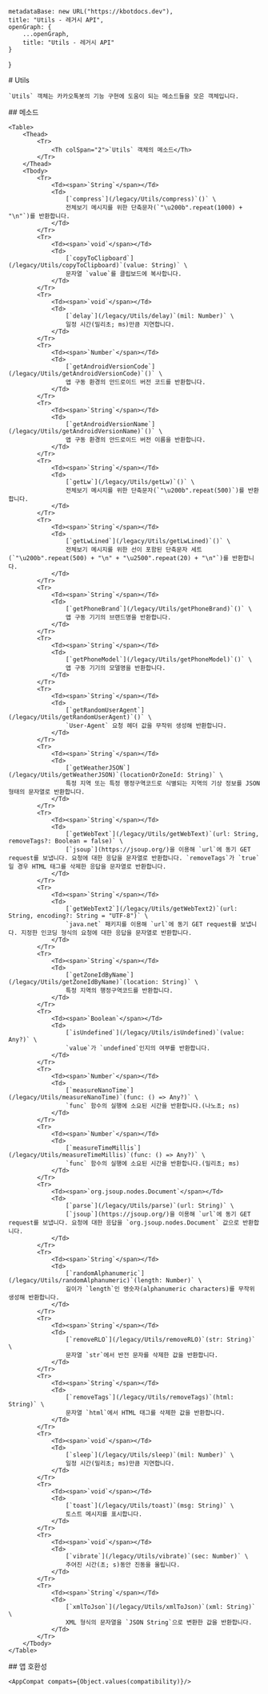 
    metadataBase: new URL("https://kbotdocs.dev"),
    title: "Utils - 레거시 API",
    openGraph: {
        ...openGraph,
        title: "Utils - 레거시 API"
    }
}

<Section>
    # Utils

    `Utils` 객체는 카카오톡봇의 기능 구현에 도움이 되는 메소드들을 모은 객체입니다.
</Section>
<Section>
    ## 메소드

    <Table>
        <Thead>
            <Tr>
                <Th colSpan="2">`Utils` 객체의 메소드</Th>
            </Tr>
        </Thead>
        <Tbody>
            <Tr>
                <Td><span>`String`</span></Td>
                <Td>
                    [`compress`](/legacy/Utils/compress)`()` \
                    전체보기 메시지를 위한 단축문자(`"\u200b".repeat(1000) + "\n"`)를 반환합니다.
                </Td>
            </Tr>
            <Tr>
                <Td><span>`void`</span></Td>
                <Td>
                    [`copyToClipboard`](/legacy/Utils/copyToClipboard)`(value: String)` \
                    문자열 `value`를 클립보드에 복사합니다.
                </Td>
            </Tr>
            <Tr>
                <Td><span>`void`</span></Td>
                <Td>
                    [`delay`](/legacy/Utils/delay)`(mil: Number)` \
                    일정 시간(밀리초; ms)만큼 지연합니다.
                </Td>
            </Tr>
            <Tr>
                <Td><span>`Number`</span></Td>
                <Td>
                    [`getAndroidVersionCode`](/legacy/Utils/getAndroidVersionCode)`()` \
                    앱 구동 환경의 안드로이드 버전 코드를 반환합니다.
                </Td>
            </Tr>
            <Tr>
                <Td><span>`String`</span></Td>
                <Td>
                    [`getAndroidVersionName`](/legacy/Utils/getAndroidVersionName)`()` \
                    앱 구동 환경의 안드로이드 버전 이름을 반환합니다.
                </Td>
            </Tr>
            <Tr>
                <Td><span>`String`</span></Td>
                <Td>
                    [`getLw`](/legacy/Utils/getLw)`()` \
                    전체보기 메시지를 위한 단축문자(`"\u200b".repeat(500)`)를 반환합니다.
                </Td>
            </Tr>
            <Tr>
                <Td><span>`String`</span></Td>
                <Td>
                    [`getLwLined`](/legacy/Utils/getLwLined)`()` \
                    전체보기 메시지를 위한 선이 포함된 단축문자 세트(`"\u200b".repeat(500) + "\n" + "\u2500".repeat(20) + "\n"`)를 반환합니다.
                </Td>
            </Tr>
            <Tr>
                <Td><span>`String`</span></Td>
                <Td>
                    [`getPhoneBrand`](/legacy/Utils/getPhoneBrand)`()` \
                    앱 구동 기기의 브랜드명을 반환합니다.
                </Td>
            </Tr>
            <Tr>
                <Td><span>`String`</span></Td>
                <Td>
                    [`getPhoneModel`](/legacy/Utils/getPhoneModel)`()` \
                    앱 구동 기기의 모델명을 반환합니다.
                </Td>
            </Tr>
            <Tr>
                <Td><span>`String`</span></Td>
                <Td>
                    [`getRandomUserAgent`](/legacy/Utils/getRandomUserAgent)`()` \
                    `User-Agent` 요청 헤더 값을 무작위 생성해 반환합니다.
                </Td>
            </Tr>
            <Tr>
                <Td><span>`String`</span></Td>
                <Td>
                    [`getWeatherJSON`](/legacy/Utils/getWeatherJSON)`(locationOrZoneId: String)` \
                    특정 지역 또는 특정 행정구역코드로 식별되는 지역의 기상 정보를 JSON 형태의 문자열로 반환합니다.
                </Td>
            </Tr>
            <Tr>
                <Td><span>`String`</span></Td>
                <Td>
                    [`getWebText`](/legacy/Utils/getWebText)`(url: String, removeTags?: Boolean = false)` \
                    [`jsoup`](https://jsoup.org/)을 이용해 `url`에 동기 GET request를 보냅니다. 요청에 대한 응답을 문자열로 반환합니다. `removeTags`가 `true`일 경우 HTML 태그를 삭제한 응답을 문자열로 반환합니다.
                </Td>
            </Tr>
            <Tr>
                <Td><span>`String`</span></Td>
                <Td>
                    [`getWebText2`](/legacy/Utils/getWebText2)`(url: String, encoding?: String = "UTF-8")` \
                    `java.net` 패키지를 이용해 `url`에 동기 GET request를 보냅니다. 지정한 인코딩 형식의 요청에 대한 응답을 문자열로 반환합니다.
                </Td>
            </Tr>
            <Tr>
                <Td><span>`String`</span></Td>
                <Td>
                    [`getZoneIdByName`](/legacy/Utils/getZoneIdByName)`(location: String)` \
                    특정 지역의 행정구역코드를 반환합니다.
                </Td>
            </Tr>
            <Tr>
                <Td><span>`Boolean`</span></Td>
                <Td>
                    [`isUndefined`](/legacy/Utils/isUndefined)`(value: Any?)` \
                    `value`가 `undefined`인지의 여부를 반환합니다.
                </Td>
            </Tr>
            <Tr>
                <Td><span>`Number`</span></Td>
                <Td>
                    [`measureNanoTime`](/legacy/Utils/measureNanoTime)`(func: () => Any?)` \
                    `func` 함수의 실행에 소요된 시간을 반환합니다.(나노초; ns)
                </Td>
            </Tr>
            <Tr>
                <Td><span>`Number`</span></Td>
                <Td>
                    [`measureTimeMillis`](/legacy/Utils/measureTimeMillis)`(func: () => Any?)` \
                    `func` 함수의 실행에 소요된 시간을 반환합니다.(밀리초; ms)
                </Td>
            </Tr>
            <Tr>
                <Td><span>`org.jsoup.nodes.Document`</span></Td>
                <Td>
                    [`parse`](/legacy/Utils/parse)`(url: String)` \
                    [`jsoup`](https://jsoup.org/)을 이용해 `url`에 동기 GET request를 보냅니다. 요청에 대한 응답을 `org.jsoup.nodes.Document` 값으로 반환합니다.
                </Td>
            </Tr>
            <Tr>
                <Td><span>`String`</span></Td>
                <Td>
                    [`randomAlphanumeric`](/legacy/Utils/randomAlphanumeric)`(length: Number)` \
                    길이가 `length`인 영숫자(alphanumeric characters)를 무작위 생성해 반환합니다.
                </Td>
            </Tr>
            <Tr>
                <Td><span>`String`</span></Td>
                <Td>
                    [`removeRLO`](/legacy/Utils/removeRLO)`(str: String)` \
                    문자열 `str`에서 반전 문자를 삭제한 값을 반환합니다.
                </Td>
            </Tr>
            <Tr>
                <Td><span>`String`</span></Td>
                <Td>
                    [`removeTags`](/legacy/Utils/removeTags)`(html: String)` \
                    문자열 `html`에서 HTML 태그를 삭제한 값을 반환합니다.
                </Td>
            </Tr>
            <Tr>
                <Td><span>`void`</span></Td>
                <Td>
                    [`sleep`](/legacy/Utils/sleep)`(mil: Number)` \
                    일정 시간(밀리초; ms)만큼 지연합니다.
                </Td>
            </Tr>
            <Tr>
                <Td><span>`void`</span></Td>
                <Td>
                    [`toast`](/legacy/Utils/toast)`(msg: String)` \
                    토스트 메시지를 표시합니다.
                </Td>
            </Tr>
            <Tr>
                <Td><span>`void`</span></Td>
                <Td>
                    [`vibrate`](/legacy/Utils/vibrate)`(sec: Number)` \
                    주어진 시간(초; s)동안 진동을 울립니다.
                </Td>
            </Tr>
            <Tr>
                <Td><span>`String`</span></Td>
                <Td>
                    [`xmlToJson`](/legacy/Utils/xmlToJson)`(xml: String)` \
                    XML 형식의 문자열을 `JSON String`으로 변환한 값을 반환합니다.
                </Td>
            </Tr>
        </Tbody>
    </Table>
</Section>
<Section>
    ## 앱 호환성

    <AppCompat compats={Object.values(compatibility)}/>
</Section>